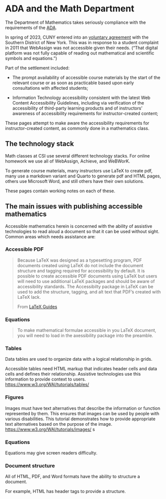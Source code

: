 # ADA and the Math Department

The Department of Mathematics takes seriously compliance with the requirements of the [ADA](https://www.ada.gov/).


In spring of 2023, CUNY entered into an [voluntary agreement](https://www.justice.gov/usao-sdny/pr/us-attorney-announces-agreement-city-university-new-york-remedy-exclusion-student) with the Southern District of New York. This was in response to a student complaint in 2011 that WebAssign was not accessible given their needs. ("That digital platform was not fully capable of reading out mathematical and scientific symbols and equations.")

Part of the settlement included:

* The prompt availability of accessible course materials by the start of the relevant course or as soon as practicable based upon early consultations with affected students;

* Information Technology accessibility consistent with the latest Web Content Accessibility Guidelines, including via verification of the accessibility of third-party learning products and of instructors’ awareness of accessibility requirements for instructor-created content;

These pages attempt to make aware the  accessibility requirements for instructor-created content, as commonly done in a mathematics class.

## The technology stack

Math classes at CSI use several different technology stacks. For online homework we use all of WebAssign, Achieve, and WeBWorK.

To generate course materials, many instructors use LaTeX to create pdf, many use a markdown variant and Quarto to generate pdf and HTML pages, others use Microsoft Word, and still others have their own solutions.

These pages contain working notes on each of these.


## The main issues with publishing accessible mathematics


Accessible mathematics herein is concerned with the ability of assistive technologies to read aloud a document so that it can be used without sight. Common areas which needs assistance are:

### Accessible PDF

> Because LaTeX was designed as a typesetting program, PDF documents created using LaTeX do not include the document structure and tagging required for accessibility by default. It is possible to create accessible PDF documents using LaTeX but users will need to use additional LaTeX packages and should be aware of accessibility standards. The Accessibilty package in LaTeX can be used to add the structure, tagging, and alt text that PDF's created with LaTeX lack. 
>
> From [LaTeX Guides](https://libguides.lib.msu.edu/c.php?g=995742&p=8207771)

### Equations


> To make mathematical formulae accessible in you LaTeX document, you will need to load in the axessibility package into the preamble.
> 
> \usepackage{axessibility}


### Tables


Data tables are used to organize data with a logical relationship in grids.

Accessible tables need HTML markup that indicates header cells and data cells and defines their relationship. Assistive technologies use this information to provide context to users. [https://www.w3.org/WAI/tutorials/tables/](https://www.w3.org/WAI/tutorials/tables/)



### Figures

Images must have text alternatives that describe the information or function represented by them. This ensures that images can be used by people with various disabilities. This tutorial demonstrates how to provide appropriate text alternatives based on the purpose of the image. [https://www.w3.org/WAI/tutorials/images/](https://www.w3.org/WAI/tutorials/images/)
s

### Equations

Equations may give screen readers difficulty.

### Document structure

All of HTML, PDF, and Word formats have the ability to structure a document.

For example, HTML has header tags to provide a structure.

